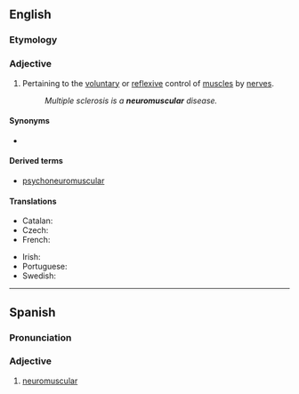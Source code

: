 ==English==

===Etymology===
{{prefix|en|neuro|muscular}}

===Adjective===
{{en-adj|-}}

# {{lb|en|anatomy}} Pertaining to the [[voluntary]] or [[reflex]]ive control of [[muscle]]s by [[nerve]]s.
#: ''Multiple sclerosis is a '''neuromuscular''' disease.''

====Synonyms====
* {{l|en|myoneural}}

====Derived terms====
* [[psychoneuromuscular]]

====Translations====
{{trans-top|pertaining to the voluntary control of muscles by nerves}}
* Catalan: {{t|ca|neuromuscular}}
* Czech: {{t|cs|nervosvalový}}
* French: {{t+|fr|neuromusculaire}}
{{trans-mid}}
* Irish: {{t|ga|néarmhatánach}}
* Portuguese: {{t|pt|neuromuscular}}
* Swedish: {{t+|sv|neuromuskulär}}
{{trans-bottom}}

----

==Spanish==

===Pronunciation===
{{es-IPA}}

===Adjective===
{{es-adj|pl=neuromusculares}}

# [[#English|neuromuscular]]